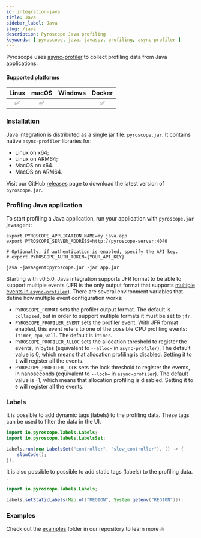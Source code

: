 ```yaml
---
id: integration-java
title: Java
sidebar_label: Java
slug: /java
description: Pyroscope Java profiling
keywords: [ pyroscope, java, javaspy, profiling, async-profiler ]
---
```





Pyroscope uses [async-profiler](https://github.com/jvm-profiling-tools/async-profiler) to collect profiling data from Java applications.

#### Supported platforms

| Linux | macOS | Windows | Docker |
|:-----:|:-----:|:-------:|:------:|
|   ✅  |   ✅    |         |   ✅   |

### Installation

Java integration is distributed as a single jar file: `pyroscope.jar`. It contains native `async-profiler` libraries for:

* Linux on x64;
* Linux on ARM64;
* MacOS on x64.
* MacOS on ARM64.

Visit our GitHub [releases](https://github.com/pyroscope-io/pyroscope-java/releases) page to download the latest version of `pyroscope.jar`.


### Profiling Java application

To start profiling a Java application, run your application with `pyroscope.jar` javaagent:

```shell
export PYROSCOPE_APPLICATION_NAME=my.java.app
export PYROSCOPE_SERVER_ADDRESS=http://pyroscope-server:4040

# Optionally, if authentication is enabled, specify the API key.
# export PYROSCOPE_AUTH_TOKEN={YOUR_API_KEY}

java -javaagent:pyroscope.jar -jar app.jar
```

Starting with v0.5.0, Java integration supports JFR format to be able to support multiple events (JFR is the only output format that supports [multiple events in `async-profiler`](https://github.com/jvm-profiling-tools/async-profiler#multiple-events)). There are several environment variables that define how multiple event configuration works:

* `PYROSCOPE_FORMAT` sets the profiler output format. The default is `collapsed`, but in order to support multiple formats it must be set to `jfr`.
* `PYROSCOPE_PROFILER_EVENT` sets the profiler event. With JFR format enabled, this event refers to one of the possible CPU profiling events: `itimer`, `cpu`, `wall`. The default is `itimer`.
* `PYROSCOPE_PROFILER_ALLOC` sets the allocation threshold to register the events, in bytes (equivalent to `--alloc=` in `async-profiler`). The default value is 0, which means that allocation profiling is disabled. Setting it to `1` will register all the events.
* `PYROSCOPE_PROFILER_LOCK` sets the lock threshold to register the events, in nanoseconds (equivalent to `--lock=` in `async-profiler`). The default value is -1, which means that allocation profiling is disabled. Setting it to `0` will register all the events.

### Labels

It is possible to add dynamic tags (labels) to the profiling data. These tags can be used to filter the data in the UI.

```java
import io.pyroscope.labels.Labels;
import io.pyroscope.labels.LabelsSet;

Labels.run(new LabelsSet("controller", "slow_controller"), () -> {
    slowCode();
});
```

It is also possible to possible to add static tags (labels) to the profiling data. .

```java
import io.pyroscope.labels.Labels;

Labels.setStaticLabels(Map.of("REGION", System.getenv("REGION")));
```

### Examples

Check out the [examples](https://github.com/pyroscope-io/pyroscope/tree/main/examples/java) folder in our repository to learn more 🔥
